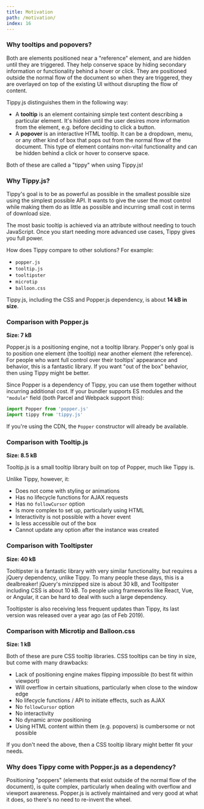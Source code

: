 ```yaml
---
title: Motivation
path: /motivation/
index: 16
---
```


### Why tooltips and popovers?

Both are elements positioned near a "reference" element, and are hidden until
they are triggered. They help conserve space by hiding secondary information or
functionality behind a hover or click. They are positioned outside the normal
flow of the document so when they are triggered, they are overlayed on top of
the existing UI without disrupting the flow of content.

Tippy.js distinguishes them in the following way:

- A **tooltip** is an element containing simple text content describing a
  particular element. It's hidden until the user desires more information from
  the element, e.g. before deciding to click a button.
- A **popover** is an interactive HTML tooltip. It can be a dropdown, menu, or
  any other kind of box that pops out from the normal flow of the document. This
  type of element contains non-vital functionality and can be hidden behind a
  click or hover to conserve space.

Both of these are called a "tippy" when using Tippy.js!

### Why Tippy.js?

Tippy's goal is to be as powerful as possible in the smallest possible size
using the simplest possible API. It wants to give the user the most control
while making them do as little as possible and incurring small cost in terms of
download size.

The most basic tooltip is achieved via an attribute without needing to touch
JavaScript. Once you start needing more advanced use cases, Tippy gives you full
power.

How does Tippy compare to other solutions? For example:

- `popper.js`
- `tooltip.js`
- `tooltipster`
- `microtip`
- `balloon.css`

Tippy.js, including the CSS and Popper.js dependency, is about **14 kB in
size**.

### Comparison with Popper.js

**Size: 7 kB**

Popper.js is a positioning engine, not a tooltip library. Popper's only goal is
to position one element (the tooltip) near another element (the reference). For
people who want full control over their tooltips' appearance and behavior, this
is a fantastic library. If you want "out of the box" behavior, then using Tippy
might be better.

Since Popper is a dependency of Tippy, you can use them together without
incurring additional cost. If your bundler supports ES modules and the
`"module"` field (both Parcel and Webpack support this):

```js
import Popper from 'popper.js'
import tippy from 'tippy.js'
```

If you're using the CDN, the `Popper` constructor will already be available.

### Comparison with Tooltip.js

**Size: 8.5 kB**

Tooltip.js is a small tooltip library built on top of Popper, much like Tippy
is.

Unlike Tippy, however, it:

- Does not come with styling or animations
- Has no lifecycle functions for AJAX requests
- Has no `followCursor` option
- Is more complex to set up, particularly using HTML
- Interactivity is not possible with a hover event
- Is less accessible out of the box
- Cannot update any option after the instance was created

### Comparison with Tooltipster

**Size: 40 kB**

Tooltipster is a fantastic library with very similar functionality, but requires
a jQuery dependency, unlike Tippy. To many people these days, this is a
dealbreaker! jQuery's minzipped size is about 30 kB, and Tooltipster including
CSS is about 10 kB. To people using frameworks like React, Vue, or Angular, it
can be hard to deal with such a large dependency.

Tooltipster is also receiving less frequent updates than Tippy, its last version
was released over a year ago (as of Feb 2019).

### Comparison with Microtip and Balloon.css

**Size: 1 kB**

Both of these are pure CSS tooltip libraries. CSS tooltips can be tiny in size,
but come with many drawbacks:

- Lack of positioning engine makes flipping impossible (to best fit within
  viewport)
- Will overflow in certain situations, particularly when close to the window
  edge
- No lifecycle functions / API to initiate effects, such as AJAX
- No `followCursor` option
- No interactivity
- No dynamic arrow positioning
- Using HTML content within them (e.g. popovers) is cumbersome or not possible

If you don't need the above, then a CSS tooltip library might better fit your
needs.

### Why does Tippy come with Popper.js as a dependency?

Positioning "poppers" (elements that exist outside of the normal flow of the
document), is quite complex, particularly when dealing with overflow and
viewport awareness. Popper.js is actively maintained and very good at what it
does, so there's no need to re-invent the wheel.
